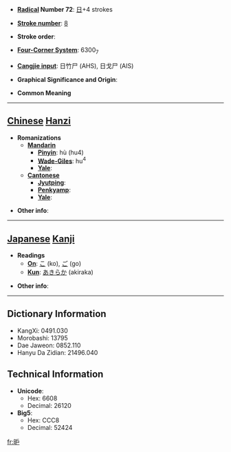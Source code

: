 * '''[[Wiktionary:Chinese radical index| Radical]] Number 72''': [[Wiktionary:Chinese radical index 日|日]]+4 strokes

* '''[[Wiktionary:Chinese total strokes index|Stroke number]]''': [[Wiktionary:Chinese total strokes index 8|8]]

* '''Stroke order''': 

* '''[[Wiktionary:Chinese four corner index|Four-Corner System]]''': 6300<sub>7</sub>

* '''[[Wiktionary:Chinese Cangjie index|Cangjie input]]''': 日竹尸 (AHS), 日戈尸 (AIS)

* '''Graphical Significance and Origin''': 

* '''Common Meaning'''

----

== [[Chinese]] [[Hanzi]] ==

* '''Romanizations'''
** '''[[Mandarin]]'''
*** '''[[Pinyin]]''': hù (hu4)
*** '''[[Wade-Giles]]''': hu<sup>4</sup>
*** '''[[Yale]]''': 
** '''[[Cantonese]]'''
*** '''[[Jyutping]]''':
*** '''[[Penkyamp]]''': 
*** '''[[Yale]]''': 

* '''Other info''': 

----

== [[Japanese]] [[Kanji]] ==

* '''Readings'''
** '''[[On]]''': [[こ]] (ko), [[ご]] (go)
** '''[[Kun]]''': [[あきらか]] (akiraka)

* '''Other info''':  

----

== Dictionary Information ==

* KangXi: 0491.030
* Morobashi: 13795
* Dae Jaweon: 0852.110
* Hanyu Da Zidian: 21496.040

== Technical Information ==

* '''Unicode''':
** Hex: 6608
** Decimal: 26120
* '''Big5''':
** Hex: CCC8
** Decimal: 52424

[[fr:昈]]